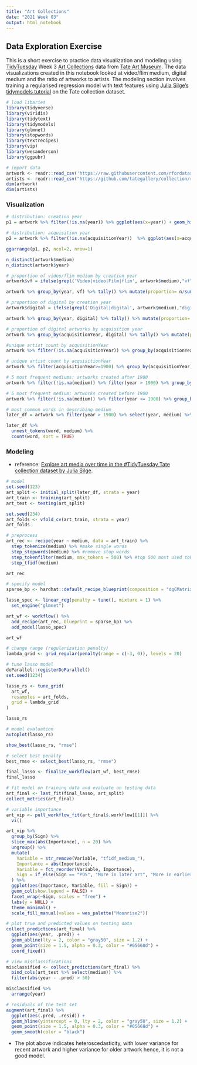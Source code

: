 ```yaml
---
title: "Art Collections"
date: "2021 Week 03"
output: html_notebook
---
```


## Data Exploration Exercise 

This is a short exercise to practice data visualization and modeling using [TidyTuesday](https://github.com/rfordatascience/tidytuesday) Week 3 [Art Collections](https://github.com/rfordatascience/tidytuesday/blob/master/data/2021/2021-01-12/readme.md) data from [Tate Art Museum](https://github.com/tategallery/collection). The data visualizations created in this notebook looked at video/flim medium, digital medium and the ratio of artworks to artists. The modeling section involves training a regularised regression model with text features using [Julia Silge's tidymodels tutorial](https://juliasilge.com/blog/tate-collection/) on the Tate collection dataset. 


```r
# load libaries
library(tidyverse)
library(viridis)
library(tidytext)
library(tidymodels)
library(glmnet)
library(stopwords)
library(textrecipes)
library(vip)
library(wesanderson)
library(ggpubr)
```

```r
# import data
artwork <- readr::read_csv('https://raw.githubusercontent.com/rfordatascience/tidytuesday/master/data/2021/2021-01-12/artwork.csv')
artists <- readr::read_csv("https://github.com/tategallery/collection/raw/master/artist_data.csv")
dim(artwork)
dim(artists)
```

### Visualization

```r
# distribution: creation year
p1 = artwork %>% filter(!is.na(year)) %>% ggplot(aes(x=year)) + geom_histogram(alpha=0.8, binwidth = 10, fill="#014f86") + labs(title="Distribution of Creation Year", caption="Data from Tate Art Museum", x="Year") + theme(title=element_text(size=9))

# distribution: acquisition year
p2 = artwork %>% filter(!is.na(acquisitionYear))  %>% ggplot(aes(x=acquisitionYear)) + geom_histogram(alpha=0.8, binwidth = 10, fill="#bc6c25") + labs(title="Distribution of Acquisition Year", x="Year", caption="Data from Tate Art Museum") + theme(title=element_text(size=9))

ggarrange(p1, p2, ncol=2, nrow=1)
```

```r
n_distinct(artwork$medium)
n_distinct(artwork$year)
```


```r
# proportion of video/flim medium by creation year
artwork$vf = ifelse(grepl('Video|video|Film|flim', artwork$medium),"vf","non-vf")

artwork %>% group_by(year, vf) %>% tally() %>% mutate(proportion= n/sum(n)) %>% filter(vf!="non-vf") %>% ggplot(aes(x=year, y=proportion)) + geom_col(fill="#0f4c5c", alpha=0.7) + labs(x="Year", y= "Proportion", title="Proportion of Video/flim artworks by creation year", caption="Data from Tate Art Museum") 
```

```r
# proportion of digital by creation year
artwork$digital = ifelse(grepl('Digital|digital', artwork$medium),"digital","non-digital")

artwork %>% group_by(year, digital) %>% tally() %>% mutate(proportion= n/sum(n)) %>% filter(digital!="non-digital") %>% ggplot(aes(x=year, y=proportion)) + geom_col(fill="#0f4c5c",alpha=0.7) + labs(x="Year", y= "Proportion", title="Proportion of digital artworks by creation year", caption="Data from Tate Art Museum")
```

```r
# proportion of digital artworks by acquisition year 
artwork %>% group_by(acquisitionYear, digital) %>% tally() %>% mutate(proportion= n/sum(n)) %>% filter(digital!="non-digital") %>% ggplot(aes(x=acquisitionYear, y=proportion)) + geom_point(size=3, color="#9a031e") + geom_segment(aes(x=acquisitionYear, xend=acquisitionYear, y=0, yend=proportion), color="#05668d") + labs(x="Acquisition Year", y= "Proportion", title="Proportion of digital artworks by acquisition year", caption="Data from Tate Art Museum") + theme(legend.position="none") 
```

```r
#unique artist count by acquisitionYear
artwork %>% filter(!is.na(acquisitionYear)) %>% group_by(acquisitionYear) %>% summarise(artist_count=n_distinct(artistId, na.rm=TRUE)) %>% ggplot(aes(x=acquisitionYear, y=artist_count)) + geom_line(color="#e36414") + labs(x="Year", y= "Artist count", title="Artist count and acquisition year", caption="Data from Tate Art Museum") 
```

```r
# unique artist count by acquisitionYear
artwork %>% filter(acquisitionYear>=1900) %>% group_by(acquisitionYear) %>% summarise(artist_count=n_distinct(artistId, na.rm=TRUE), artwork_count=n_distinct(id), ratio= artwork_count/artist_count) %>% ggplot(aes(x=acquisitionYear, y=ratio, fill=ratio)) + geom_col() + labs(x="Acquisition Year", y= "Ratio", title="Ratio of artworks to artists, by acquisition year (1900 onwards)", subtitle="Artworks owned or jointly owned by Tate", caption="Data from Tate Art Museum", fill="Ratio") + theme_bw() + scale_fill_viridis(option="cividis")
```

```r
# 5 most frequent mediums: artworks created after 1900
artwork %>% filter(!is.na(medium)) %>% filter(year > 1900) %>% group_by(medium) %>% tally(sort=T) %>% slice(1:5)

# 5 most frequent medium: artworks created before 1900
artwork %>% filter(!is.na(medium)) %>% filter(year <= 1900) %>% group_by(medium) %>% tally(sort=T) %>% slice(1:5)
```

```r
# most common words in describing medium 
later_df = artwork %>% filter(year > 1900) %>% select(year, medium) %>% na.omit() %>% arrange(year)

later_df %>%
  unnest_tokens(word, medium) %>%
  count(word, sort = TRUE)
```

### Modeling 
* reference: [Explore art media over time in the #TidyTuesday Tate collection dataset by Julia Silge](https://juliasilge.com/blog/tate-collection/). 

```r
# model
set.seed(123)
art_split <- initial_split(later_df, strata = year)
art_train <- training(art_split)
art_test <- testing(art_split)

set.seed(234)
art_folds <- vfold_cv(art_train, strata = year)
art_folds
```

```r
# preprocess 
art_rec <- recipe(year ~ medium, data = art_train) %>%
  step_tokenize(medium) %>% #make single words
  step_stopwords(medium) %>% #remove stop words
  step_tokenfilter(medium, max_tokens = 500) %>% #top 500 most used tokens
  step_tfidf(medium)

art_rec
```

```r
# specify model
sparse_bp <- hardhat::default_recipe_blueprint(composition = "dgCMatrix")

lasso_spec <- linear_reg(penalty = tune(), mixture = 1) %>%
  set_engine("glmnet")

art_wf <- workflow() %>%
  add_recipe(art_rec, blueprint = sparse_bp) %>%
  add_model(lasso_spec)

art_wf
```

```r
# change range (regularization penalty)
lambda_grid <- grid_regular(penalty(range = c(-3, 0)), levels = 20)

# tune lasso model
doParallel::registerDoParallel()
set.seed(1234)

lasso_rs <- tune_grid(
  art_wf,
  resamples = art_folds,
  grid = lambda_grid
)

lasso_rs
```

```r
# model evaluation
autoplot(lasso_rs)

show_best(lasso_rs, "rmse")
```


```r
# select best penalty 
best_rmse <- select_best(lasso_rs, "rmse")

final_lasso <- finalize_workflow(art_wf, best_rmse)
final_lasso
```


```r
# fit model on training data and evaluate on testing data
art_final <- last_fit(final_lasso, art_split)
collect_metrics(art_final)
```


```r
# variable importance 
art_vip <- pull_workflow_fit(art_final$.workflow[[1]]) %>%
  vi()

art_vip %>%
  group_by(Sign) %>%
  slice_max(abs(Importance), n = 20) %>%
  ungroup() %>%
  mutate(
    Variable = str_remove(Variable, "tfidf_medium_"),
    Importance = abs(Importance),
    Variable = fct_reorder(Variable, Importance),
    Sign = if_else(Sign == "POS", "More in later art", "More in earlier art")
  ) %>%
  ggplot(aes(Importance, Variable, fill = Sign)) +
  geom_col(show.legend = FALSE) +
  facet_wrap(~Sign, scales = "free") +
  labs(y = NULL) + 
  theme_minimal() + 
  scale_fill_manual(values = wes_palette("Moonrise2"))

```

```r
# plot true and predicted values on testing data
collect_predictions(art_final) %>%
  ggplot(aes(year, .pred)) +
  geom_abline(lty = 2, color = "gray50", size = 1.2) +
  geom_point(size = 1.5, alpha = 0.3, color = "#05668d") +
  coord_fixed()
```

```r
# view misclassifications
misclassified <- collect_predictions(art_final) %>%
  bind_cols(art_test %>% select(medium)) %>%
  filter(abs(year - .pred) > 50)

misclassified %>%
  arrange(year)
```

```r
# residuals of the test set
augment(art_final) %>%
  ggplot(aes(.pred, .resid)) +
  geom_hline(yintercept = 0, lty = 2, color = "gray50", size = 1.2) +
  geom_point(size = 1.5, alpha = 0.3, color = "#05668d") +
  geom_smooth(color = "black")
```

* The plot above indicates heteroscedasticity, with lower variance for recent artwork and higher variance for older artwork hence, it is not a good model. 

